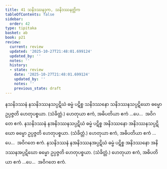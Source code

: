 ```yaml
---
title: 41 သနိဒဿနဒုက, သနိဒဿနတ္တိက
tableOfContents: false
sidebar:
  order: 42
type: tipitaka
basket: ab
book: p21
review:
  current: review
  updated: '2025-10-27T21:48:01.699124'
  updated_by: ''
  notes: ''
  history:
  - state: review
    date: '2025-10-27T21:48:01.699124'
    updated_by: ''
    notes: ''
    previous_state: draft
---
```



<ReviewStatus review={frontmatter.review} showDetails={true} />

<HypothesisAnnotation frontmatter={frontmatter} />

<DynamicBreadcrumb />

<Division number="89" book="p21" e="ch" v="40" p="366">

<Paragraph number="224" book="p21">
နသနိဒဿနံ နသနိဒဿနသပ္ပဋိဃံ ဓမ္မံ ပဋိစ္စ သနိဒဿနော သနိဒဿနသပ္ပဋိဃော ဓမ္မော ဥပ္ပဇ္ဇတိ ဟေတုပစ္စယာ. (သံခိတ္တံ.) ဟေတုယာ ဧကံ, အဓိပတိယာ ဧကံ …ပေ…  အဝိဂတေ ဧကံ.
</Paragraph>

<Paragraph number="225" book="p21">
နသနိဒဿနံ နအနိဒဿနသပ္ပဋိဃံ ဓမ္မံ ပဋိစ္စ အနိဒဿနော အနိဒဿနသပ္ပဋိဃော ဓမ္မော ဥပ္ပဇ္ဇတိ ဟေတုပစ္စယာ. (သံခိတ္တံ.) ဟေတုယာ ဧကံ, အဓိပတိယာ ဧကံ …ပေ…  အဝိဂတေ ဧကံ.
</Paragraph>

<Paragraph number="226" book="p21">
နသနိဒဿနံ နအနိဒဿနအပ္ပဋိဃံ ဓမ္မံ ပဋိစ္စ အနိဒဿနော အနိဒဿနအပ္ပဋိဃော ဓမ္မော ဥပ္ပဇ္ဇတိ ဟေတုပစ္စယာ. (သံခိတ္တံ.) ဟေတုယာ ဧကံ, အဓိပတိယာ ဧကံ …ပေ…  အဝိဂတေ ဧကံ.
</Paragraph>
</Division>